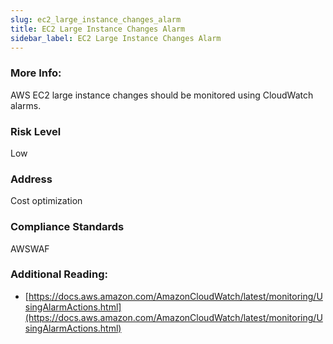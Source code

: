 ```yaml
---
slug: ec2_large_instance_changes_alarm
title: EC2 Large Instance Changes Alarm
sidebar_label: EC2 Large Instance Changes Alarm
---
```


### More Info:

AWS EC2 large instance changes should be monitored using CloudWatch alarms.

### Risk Level

Low

### Address

Cost optimization

### Compliance Standards

AWSWAF

### Additional Reading:

- [https://docs.aws.amazon.com/AmazonCloudWatch/latest/monitoring/UsingAlarmActions.html](https://docs.aws.amazon.com/AmazonCloudWatch/latest/monitoring/UsingAlarmActions.html) 

